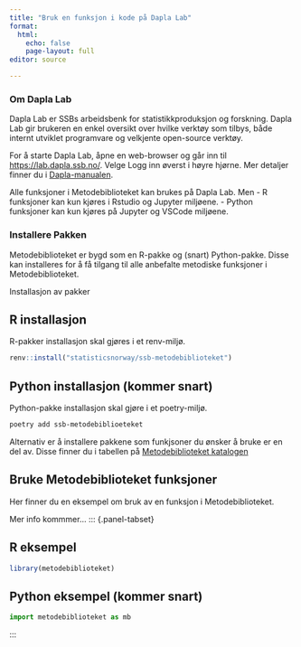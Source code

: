 ```yaml
---
title: "Bruk en funksjon i kode på Dapla Lab"
format:
  html:
    echo: false
    page-layout: full
editor: source

---
```


### Om Dapla Lab
Dapla Lab er SSBs arbeidsbenk for statistikkproduksjon og forskning. Dapla Lab gir brukeren en enkel oversikt over hvilke verktøy som tilbys, både internt utviklet programvare og velkjente open-source verktøy.

For å starte Dapla Lab, åpne en web-browser og går inn til [https://lab.dapla.ssb.no/](https://lab.dapla.ssb.no/). Velge Logg inn øverst i høyre hjørne. Mer detaljer finner du i [Dapla-manualen](https://manual.dapla.ssb.no/statistikkere/dapla-lab.html#innlogging).

Alle funksjoner i Metodebiblioteket kan brukes på Dapla Lab. Men 
- R funksjoner kan kun kjøres i Rstudio og Jupyter miljøene.
- Python funksjoner kan kun kjøres på Jupyter og VSCode miljøene.


### Installere Pakken
Metodebiblioteket er bygd som en R-pakke og (snart) Python-pakke. Disse kan installeres for å få tilgang til alle anbefalte metodiske funksjoner i Metodebiblioteket. 


::: {.panel-tabset}
Installasjon av pakker

## R installasjon
R-pakker installasjon skal gjøres i et renv-miljø. 

```.r
renv::install("statisticsnorway/ssb-metodebiblioteket")

```

## Python installasjon (kommer snart)
Python-pakke installasjon skal gjøre i et poetry-miljø. 

```.bash
poetry add ssb-metodebiblioeteket

```

:::

Alternativ er å installere pakkene som funkjsoner du ønsker å bruke er en del av. Disse finner du i tabellen på [Metodebiblioteket katalogen]()

## Bruke Metodebiblioteket funksjoner
Her finner du en eksempel om bruk av en funksjon i Metodebiblioteket. 

Mer info kommmer...
::: {.panel-tabset}


## R eksempel

```r
library(metodebiblioteket)

```



## Python eksempel (kommer snart)

```python
import metodebiblioteket as mb

```

:::